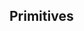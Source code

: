
<Meta title="Colours/Primitives" />

## Primitives

<ColorPalette>
    <ColorItem
        title="color.primitives.ral-9005"
        subtitle="RAL 9005"
        colors={{ "RAL-9005": "#0A0C10" }}
    />
    <ColorItem
        title="color.primitives.ral-9016"
        subtitle="RAL 9016"
        colors={{ "RAL-9016": "#F1F0EA" }}
    />
    <ColorItem
        title="color.primitives.base"
        subtitle="Base"
        colors={{
            "black": "#000",
            "white": "#FFF",
            "orange": "#ED7D18",
            "brown": "#79614E",
            "blue": "#1b33cb",
            "green": "#008000",
            "red": "#ff0000"
        }}
    />
    <ColorItem
        title="color.primitives.grey.tints"
        subtitle="Grey tints"
        colors={{
            "grey-darker": "#333",
            "grey-dark": "#666",
            "grey-default": "#999",
            "grey-light": "#D1D1D1",
            "grey-lighter": "#F1F1F1"
        }}
    />

</ColorPalette>
